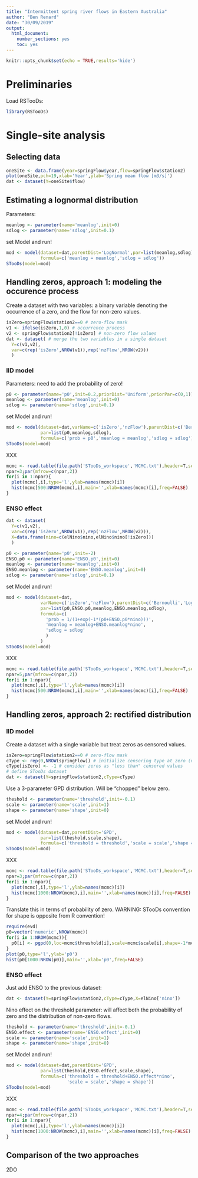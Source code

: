 ---
title: "Intermittent spring river flows in Eastern Australia"
author: "Ben Renard"
date: "30/09/2019"
output: 
  html_document: 
    number_sections: yes
    toc: yes
---

```{r setup, include=FALSE}
knitr::opts_chunk$set(echo = TRUE,results='hide')
```

# Preliminaries

Load RSTooDs:

```{r}
library(RSTooDs)
```

# Single-site analysis

## Selecting data
```{r}
oneSite <- data.frame(year=springFlow$year,flow=springFlow$station2)
plot(oneSite,pch=19,xlab='Year',ylab='Spring mean flow [m3/s]')
dat <- dataset(Y=oneSite$flow)
```

## Estimating a lognormal distribution 

Parameters:

```{r}
meanlog <- parameter(name='meanlog',init=0) 
sdlog <- parameter(name='sdlog',init=0.1) 
```

set Model and run!

```{r,results='markup'}
mod <- model(dataset=dat,parentDist='LogNormal',par=list(meanlog,sdlog),
             formula=c('meanlog = meanlog','sdlog = sdlog'))
STooDs(model=mod)
```

## Handling zeros, approach 1: modeling the occurence process

Create a dataset with two variables: a binary variable denoting the occurrence of a zero, and the flow for non-zero values.

```{r}
isZero=springFlow$station2==0 # zero-flow mask
v1 <- ifelse(isZero,1,0) # occurrence process
v2 <- springFlow$station2[!isZero] # non-zero flow values
dat <- dataset( # merge the two variables in a single dataset
  Y=c(v1,v2),
  var=c(rep('isZero',NROW(v1)),rep('nzFlow',NROW(v2)))
  )
```

### IID model

Parameters: need to add the probability of zero!
```{r}
p0 <- parameter(name='p0',init=0.2,priorDist='Uniform',priorPar=c(0,1)) 
meanlog <- parameter(name='meanlog',init=0) 
sdlog <- parameter(name='sdlog',init=0.1) 
```

set Model and run!

```{r}
mod <- model(dataset=dat,varName=c('isZero','nzFlow'),parentDist=c('Bernoulli','LogNormal'),
             par=list(p0,meanlog,sdlog),
             formula=c('prob = p0','meanlog = meanlog','sdlog = sdlog'))
STooDs(model=mod)
```


XXX
```{r}
mcmc <- read.table(file.path('STooDs_workspace','MCMC.txt'),header=T,sep=';')
npar=3;par(mfrow=c(npar,2))
for(i in 1:npar){
  plot(mcmc[,i],type='l',ylab=names(mcmc)[i])
  hist(mcmc[500:NROW(mcmc),i],main='',xlab=names(mcmc)[i],freq=FALSE)
}
```

### ENSO effect

```{r}
dat <- dataset(
  Y=c(v1,v2),
  var=c(rep('isZero',NROW(v1)),rep('nzFlow',NROW(v2))),
  X=data.frame(nino=c(elNino$nino,elNino$nino[!isZero]))
  )
```

```{r}
p0 <- parameter(name='p0',init=-2) 
ENSO.p0 <- parameter(name='ENSO.p0',init=0) 
meanlog <- parameter(name='meanlog',init=0)
ENSO.meanlog <- parameter(name='ENSO.meanlog',init=0) 
sdlog <- parameter(name='sdlog',init=0.1) 
```

set Model and run!

```{r}
mod <- model(dataset=dat,
             varName=c('isZero','nzFlow'),parentDist=c('Bernoulli','LogNormal'),
             par=list(p0,ENSO.p0,meanlog,ENSO.meanlog,sdlog),
             formula=c(
               'prob = 1/(1+exp(-1*(p0+ENSO.p0*nino)))',
               'meanlog = meanlog+ENSO.meanlog*nino',
               'sdlog = sdlog'
               )
             )
STooDs(model=mod)
```

XXX
```{r,fig.height=10}
mcmc <- read.table(file.path('STooDs_workspace','MCMC.txt'),header=T,sep=';')
npar=5;par(mfrow=c(npar,2))
for(i in 1:npar){
  plot(mcmc[,i],type='l',ylab=names(mcmc)[i])
  hist(mcmc[500:NROW(mcmc),i],main='',xlab=names(mcmc)[i],freq=FALSE)
}
```

## Handling zeros, approach 2: rectified distribution

### IID model 

Create a dataset with a single variable but treat zeros as censored values.

```{r}
isZero=springFlow$station2==0 # zero-flow mask
cType <- rep(0,NROW(springFlow)) # initialize censoring type at zero (no censoring)
cType[isZero] <- -1 # consider zeros as "less than" censored values 
# define STooDs dataset
dat <- dataset(Y=springFlow$station2,cType=cType)
```


Use a 3-parameter GPD distribution. Will be "chopped" below zero.

```{r}
theshold <- parameter(name='threshold',init=-0.1) 
scale <- parameter(name='scale',init=1) 
shape <- parameter(name='shape',init=0) 
```

set Model and run!

```{r}
mod <- model(dataset=dat,parentDist='GPD',
             par=list(theshold,scale,shape),
             formula=c('threshold = threshold','scale = scale','shape = shape'))
STooDs(model=mod)
```


XXX
```{r}
mcmc <- read.table(file.path('STooDs_workspace','MCMC.txt'),header=T,sep=';')
npar=3;par(mfrow=c(npar,2))
for(i in 1:npar){
  plot(mcmc[,i],type='l',ylab=names(mcmc)[i])
  hist(mcmc[1000:NROW(mcmc),i],main='',xlab=names(mcmc)[i],freq=FALSE)
}
```

Translate this in terms of probability of zero. WARNING: STooDs convention for shape is opposite from R convention!

```{r}
require(evd)
p0=vector('numeric',NROW(mcmc))
for(i in 1:NROW(mcmc)){
  p0[i] <- pgpd(0,loc=mcmc$threshold[i],scale=mcmc$scale[i],shape=-1*mcmc$shape[i])
}
plot(p0,type='l',ylab='p0')
hist(p0[1000:NROW(p0)],main='',xlab='p0',freq=FALSE)
```

### ENSO effect
Just add ENSO to the previous dataset:

```{r}
dat <- dataset(Y=springFlow$station2,cType=cType,X=elNino['nino'])
```

Nino effect on the threshold parameter: will affect both the probability of zero and the distribution of non-zero flows.

```{r}
theshold <- parameter(name='threshold',init=-0.1)
ENSO.effect <- parameter(name='ENSO.effect',init=0) 
scale <- parameter(name='scale',init=1) 
shape <- parameter(name='shape',init=0) 
```

set Model and run!

```{r}
mod <- model(dataset=dat,parentDist='GPD',
             par=list(theshold,ENSO.effect,scale,shape),
             formula=c('threshold = threshold+ENSO.effect*nino',
                       'scale = scale','shape = shape'))
STooDs(model=mod)
```


XXX
```{r,fig.height=10}
mcmc <- read.table(file.path('STooDs_workspace','MCMC.txt'),header=T,sep=';')
npar=4;par(mfrow=c(npar,2))
for(i in 1:npar){
  plot(mcmc[,i],type='l',ylab=names(mcmc)[i])
  hist(mcmc[1000:NROW(mcmc),i],main='',xlab=names(mcmc)[i],freq=FALSE)
}
```

## Comparison of the two approaches
2DO


<!-- # Multi-site analysis -->

<!-- We'll use the 'rectified distribution' approach. -->

<!-- ## Preparing data -->

<!-- ```{r} -->
<!-- nSite <- NCOL(springMean)-1 -->
<!-- # initialize empty data frames -->
<!-- Y=data.frame(value=numeric()) # flows -->
<!-- X=data.frame(nino_3.4=numeric()) # el nino -->
<!-- cType=data.frame(type=numeric()) # censoring type -->
<!-- iSpace=data.frame(space=integer()) # space index -->
<!-- for(site in 1:nSite){ -->
<!--   isZero=springMean[,site+1]==0 -->
<!--   Y=rbind(Y,data.frame(value=springMean[,site+1])) -->
<!--   X=rbind(X,data.frame(nino_3.4=elNino$nino_3.4)) -->
<!--   cType=rbind(cType,data.frame(type=ifelse(isZero,-1,0))) -->
<!--   iSpace=rbind(iSpace,data.frame(space=rep(site,NROW(springMean)))) -->
<!-- } -->

<!-- dat <- dataset(Y=Y,X=X,iDim=iSpace,cType=cType) -->

<!-- ``` -->

<!-- ## Model 1: everything is site-specific  -->
<!-- Space dimension and associated processes: -->

<!-- ```{r} -->
<!-- space <- dimension(name='space',coord=stations[c('lon','lat')],d=distance('Haversine'),z=stations['area']) -->
<!-- threshold <- process(name='threshold',dim=space,init=-2) -->
<!-- scale <- process(name='scale',dim=space,init=1) -->
<!-- shape <- process(name='shape',dim=space,init=0)  -->
<!-- ``` -->

<!-- set Model and run! -->

<!-- ```{r} -->
<!-- mod <- model(dataset=dat,parentDist='GPD', -->
<!--              process=list(threshold,scale,shape), -->
<!--              formula=c('threshold=scale*threshold','scale=scale','shape=shape')) -->
<!-- workspace <- file.path(wd,'STooDs_workspace') -->
<!-- STooDs(model=mod,workspace=workspace,dir.exe=dir.exe) -->
<!-- ``` -->

<!-- XXX -->
<!-- ```{r} -->
<!-- mcmc <- read.table(file.path(workspace,'MCMC.txt'),header=T,sep=';') -->
<!-- ``` -->


<!-- ```{r} -->
<!-- boxplot(mcmc[1000:NROW(mcmc),1:nSite],names=1:nSite, -->
<!--         xlab='Station',ylab='threshold') -->
<!-- ``` -->


<!-- ```{r} -->
<!-- boxplot(mcmc[1000:NROW(mcmc),nSite+(1:nSite)],names=1:nSite, -->
<!--         xlab='Station',ylab='scale') -->
<!-- `` -->
<!-- ```{r} -->
<!-- sc <- apply(mcmc[1000:NROW(mcmc),nSite+(1:nSite)],2,median) -->
<!-- plot(log(space$z$area),sc) -->
<!-- ```` -->


<!-- ```{r} -->
<!-- boxplot(mcmc[1000:NROW(mcmc),2*nSite+(1:nSite)],names=1:nSite, -->
<!--         xlab='Station',ylab='shape') -->
<!-- ``` -->


<!-- ## Model 1: Add some constraints  -->
<!-- Space dimension and associated processes: -->

<!-- ```{r} -->
<!-- # p0 IID Gaussian spatial process -->
<!-- p0.mean <- parameter(name='p0.mean',init=-2) -->
<!-- p0.sd <- parameter(name='p0.sd',init=0.1,priorDist='FlatPrior+') -->
<!-- p0 <- process(name='p0',dim=space,init=-2, -->
<!--               dist='Gaussian_IID', -->
<!--               par=list(p0.mean,p0.sd),iScalarPar=c(1,2)) -->
<!-- # ENSO effect on p0: constant -->
<!-- ENSO.p0 <- parameter(name='ENSO.p0',init=0) -->
<!-- # meanlog Gaussian spatial process -->
<!-- meanlog.mu0 <- parameter(name='meanlog.mu0',init=0) -->
<!-- meanlog.Aeffect <- parameter(name='meanlog.Aeffect',init=0) -->
<!-- meanlog.sill <- parameter(name='meanlog.sill',init=0.1,priorDist='FlatPrior+') -->
<!-- meanlog.range <- parameter(name='meanlog.range',init=1.,priorDist='Exponential',priorPar=c(0,5)) -->
<!-- meanlog <- process(name='meanlog',dim=space,init=0, -->
<!--                    dist='Gaussian', -->
<!--                    par=list(meanlog.mu0,meanlog.Aeffect,meanlog.sill,meanlog.range), -->
<!--                    fMean='meanlog.mu0+meanlog.Aeffect*area', -->
<!--                    fCovar='(meanlog.sill^2)*exp(-Dspace/meanlog.range)') -->
<!-- # ENSO effect on meanlog: constant -->
<!-- ENSO.meanlog <- parameter(name='ENSO.meanlog',init=0)  -->
<!-- # sdlog: no contraint -->
<!-- sdlog <- process(name='sdlog',dim=space,init=0.1)  -->
<!-- ``` -->

<!-- set Model and run! -->

<!-- ```{r} -->
<!-- mod <- model(dataset=dat,parentDist=c('Bernoulli','LogNormal'), -->
<!--              process=list(p0,meanlog,sdlog), -->
<!--              par=list(ENSO.p0,ENSO.meanlog), -->
<!--              formula=c( -->
<!--                'prob = 1/(1+exp(-1*(p0+ENSO.p0*nino_3.4)))', -->
<!--                'meanlog = meanlog+ENSO.meanlog*nino_3.4', -->
<!--                'sdlog = sdlog' -->
<!--                ) -->
<!--              ) -->
<!-- workspace <- file.path(wd,'STooDs_workspace') -->
<!-- STooDs(model=mod,workspace=workspace,dir.exe=dir.exe) -->
<!-- ``` -->

<!-- XXX -->
<!-- ```{r} -->
<!-- mcmc <- read.table(file.path(workspace,'MCMC.txt'),header=T,sep=';') -->
<!-- npar=2;par(mfrow=c(npar,2)) -->
<!-- for(i in 1:npar){ -->
<!--   plot(mcmc[,i],type='l',ylab=names(mcmc)[i]) -->
<!--   hist(mcmc[500:NROW(mcmc),i],main='',xlab=names(mcmc)[i],freq=FALSE) -->
<!-- } -->
<!-- ``` -->

<!-- $p_0$ process: -->
<!-- ```{r} -->
<!-- boxplot(mcmc[500:NROW(mcmc),2+(1:nSite)],names=1:nSite, -->
<!--         xlab='Station',ylab='Probability of zero') -->
<!-- npar=2;par(mfrow=c(npar,2)) -->
<!-- for(i in 2+nSite+(1:npar)){ -->
<!--   plot(mcmc[,i],type='l',ylab=names(mcmc)[i]) -->
<!--   hist(mcmc[500:NROW(mcmc),i],main='',xlab=names(mcmc)[i],freq=FALSE) -->
<!-- } -->
<!-- ``` -->

<!-- $meanlog$ process: -->
<!-- ```{r,fig.height=10} -->
<!-- boxplot(mcmc[500:NROW(mcmc),2+nSite+2+(1:nSite)],names=1:nSite, -->
<!--         xlab='Station',ylab='meanlog') -->
<!-- npar=4;par(mfrow=c(npar,2)) -->
<!-- for(i in 2+nSite+2+nSite+(1:npar)){ -->
<!--   plot(mcmc[,i],type='l',ylab=names(mcmc)[i]) -->
<!--   hist(mcmc[500:NROW(mcmc),i],main='',xlab=names(mcmc)[i],freq=FALSE) -->
<!-- } -->
<!-- ``` -->

<!-- $sdlog$ process: -->
<!-- ```{r} -->
<!-- boxplot(mcmc[500:NROW(mcmc),2+nSite+2+nSite+4+(1:nSite)],names=1:nSite, -->
<!--         xlab='Station',ylab='sdlog') -->
<!-- ``` -->
